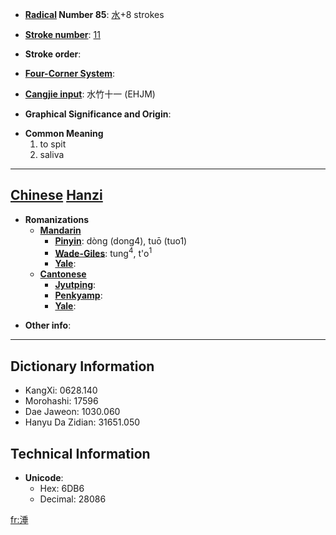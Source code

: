 * '''[[Wiktionary:Chinese radical index| Radical]] Number 85''': [[Wiktionary:Chinese radical index 水|水]]+8 strokes

* '''[[Wiktionary:Chinese total strokes index|Stroke number]]''': [[Wiktionary:Chinese total strokes index 11|11]]

* '''Stroke order''': 

* '''[[Wiktionary:Chinese four corner index|Four-Corner System]]''': 

* '''[[Wiktionary:Chinese Cangjie index|Cangjie input]]''': 水竹十一 (EHJM)

* '''Graphical Significance and Origin''': 

* '''Common Meaning'''
*#to spit
*# saliva


----

== [[Chinese]] [[Hanzi]] ==

* '''Romanizations'''
** '''[[Mandarin]]'''
*** '''[[Pinyin]]''': dòng (dong4), tuō (tuo1)
*** '''[[Wade-Giles]]''': tung<sup>4</sup>, t'o<sup>1</sup>
*** '''[[Yale]]''': 
** '''[[Cantonese]]'''
*** '''[[Jyutping]]''':
*** '''[[Penkyamp]]''': 
*** '''[[Yale]]''': 

* '''Other info''': 

----

== Dictionary Information ==

* KangXi: 0628.140
* Morohashi: 17596
* Dae Jaweon: 1030.060
* Hanyu Da Zidian: 31651.050

== Technical Information ==

* '''Unicode''':
** Hex: 6DB6
** Decimal: 28086

[[fr:涶]]